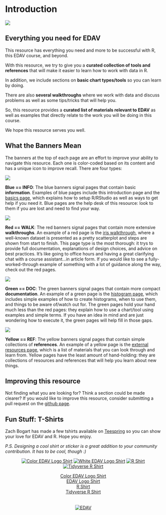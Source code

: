 # Introduction {#intro}

![](images/banners/banner_intro.png)

## Everything you need for EDAV

This resource has everything you need and more to be successful with R, this EDAV course, and beyond.

With this resource, we try to give you a **curated collection of tools and references** that will make it easier to learn how to work with data in R. 

In addition, we include sections on **basic chart types/tools** so you can learn by doing.

There are also **several walkthroughs** where we work with data and discuss problems as well as some tips/tricks that will help you.

So, this resource provides a **curated list of materials relevant to EDAV** as well as examples that directly relate to the work you will be doing in this course.

We hope this resource serves you well.

## What the Banners Mean

The banners at the top of each page are an effort to improve your ability to navigate this resource. Each one is color-coded based on its content and has a unique icon to improve recall. There are four types:

![](images/banners/banner_blue.png)

**Blue == INFO**: The blue banners signal pages that contain basic **information**. Examples of blue pages include this introduction page and the [basics page](basics.html), which explains how to setup R/RStudio as well as ways to get help if you need it. Blue pages are the help desk of this resource: look to them if you are lost and need to find your way.

![](images/banners/banner_red.png)

**Red == WALK**: The red banners signal pages that contain more extensive **walkthroughs**. An example of a red page is the [iris walkthrough](iris.html), where a well-known dataset is presented as a pretty scatterplot and steps are shown from start to finish. This page type is the most thorough: it trys to provide full documentation, explanations of design choices, and advice on best practices. It's like going to office hours and having a great clarifying chat with a course assistant...in article form. If you would like to see a fully-worked-through example of something with a lot of guidance along the way, check out the red pages.

![](images/banners/banner_green.png)

**Green == DOC**: The green banners signal pages that contain more compact **documentation**. An example of a green page is the [histogram page](histogram.html), which includes simple examples of how to create histograms, when to use them, and things to be aware of/watch out for. The green pages hold your hand much less than the red pages: they explain how to use a chart/tool using examples and simple terms. If you have an idea in mind and are just wondering how to execute it, the green pages will help fill in those gaps.

![](images/banners/banner_yellow.png)

**Yellow == REF**: The yellow banners signal pages that contain simple collections of  **references**. An example of a yellow page is the [external resources page](resources.html), which is a list of materials that you can look through and learn from. Yellow pages have the least amount of hand-holding: they are collections of resources and references that will help you learn about new things. 

## Improving this resource

Not finding what you are looking for? Think a section could be made clearer? If you would like to improve this resource, consider submitting a pull request on the [github page](https://github.com/jtr13/EDAV){target="_blank"}.

## Fun Stuff: T-Shirts

Zach Bogart has made a few tshirts available on [Teespring](https://teespring.com/stores/edav){target="_blank"} so you can show your love for EDAV and R. Hope you enjoy. 

*P.S. Designing a cool shirt or sticker is a great addition to your community contribution. It has to be cool, though :)*

<center>

[![Color EDAV Logo Shirt](images/grey_edav_shirt.png)](https://teespring.com/edav-color-tee){target="_blank"}
[![White EDAV Logo Shirt](images/blue_edav_shirt.png)](https://teespring.com/edav-single){target="_blank"}
[![R Shirt](images/blue-r-shirt.png)](https://teespring.com/r-hex-edav){target="_blank"}
[![Tidyverse R Shirt](images/black-tidyverse-r-shirt.png)](https://teespring.com/edav-tidyverse){target="_blank"}

[Color EDAV Logo Shirt](https://teespring.com/edav-color-tee){target="_blank"}</br>
[EDAV Logo Shirt](https://teespring.com/edav-single){target="_blank"}</br>
[R Shirt](https://teespring.com/r-hex-edav){target="_blank"}</br>
[Tidyverse R Shirt](https://teespring.com/edav-tidyverse){target="_blank"}</br>
</center>


<!-- Footer -->
<center>
</br></br>
[![EDAV](images/icons/edav_resource_small.png)](index.html)
</br></br>
</center>